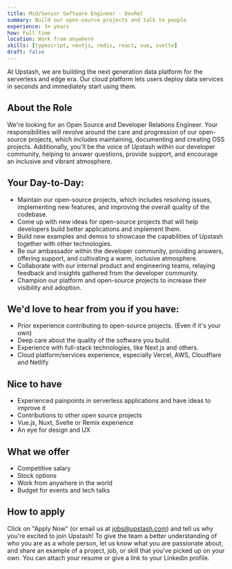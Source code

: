 ```yaml
---
title: Mid/Senior Software Engineer - DevRel
summary: Build our open-source projects and talk to people
experience: 3+ years
how: Full time
location: Work from anywhere
skills: [typescript, nextjs, redis, react, vue, svelte]
draft: false
---
```



At Upstash, we are building the next generation data platform for the serverless
and edge era. Our cloud platform lets users deploy data services in seconds and immediately
start using them.

## About the Role

We're looking for an Open Source and Developer Relations Engineer. Your responsibilities will revolve around the care and progression of our open-source projects, which includes maintaining, documenting and creating OSS projects. Additionally, you'll be the voice of Upstash within our developer community, helping to answer questions, provide support, and encourage an inclusive and vibrant atmosphere.

## Your Day-to-Day:

- Maintain our open-source projects, which includes resolving issues, implementing new features, and improving the overall quality of the codebase.
- Come up with new ideas for open-source projects that will help developers build better applications and implement them.
- Build new examples and demos to showcase the capabilities of Upstash together with other technologies.
- Be our ambassador within the developer community, providing answers, offering support, and cultivating a warm, inclusive atmosphere.
- Collaborate with our internal product and engineering teams, relaying feedback and insights gathered from the developer community.
- Champion our platform and open-source projects to increase their visibility and adoption.

## We'd love to hear from you if you have:

- Prior experience contributing to open-source projects. (Even if it's your own)
- Deep care about the quality of the software you build.
- Experience with full-stack technologies, like Next.js and others.
- Cloud platform/services experience, especially Vercel, AWS, Cloudflare and Netlify

## Nice to have

- Experienced painpoints in serverless applications and have ideas to improve it
- Contributions to other open source projects
- Vue.js, Nuxt, Svelte or Remix experience
- An eye for design and UX

## What we offer

- Competitive salary
- Stock options
- Work from anywhere in the world
- Budget for events and tech talks

## How to apply

Click on "Apply Now" (or email us at [jobs@upstash.com](jobs@upstash.com)) and tell us why you're
excited to join Upstash! To give the team a better understanding of who you are
as a whole person, let us know what you are passionate about, and share an
example of a project, job, or skill that you’ve picked up on your own. You can
attach your resume or give a link to your Linkedin profile.
